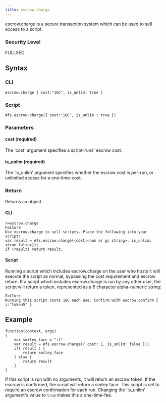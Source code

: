 ```yaml
---
title: escrow.charge
---
```


escrow.charge is a secure transaction system which can be used to sell access to a script.

### Security Level

FULLSEC

## Syntax

### CLI

```
escrow.charge { cost:"1GC", is_unlim: true }
```

### Script

```
#fs.escrow.charge({ cost:"1GC", is_unlim : true })
```

### Parameters

#### cost (required)

The 'cost' argument specifies a script-runs' escrow cost.

#### is_unlim (required)

The 'is_unlim' argument specifies whether the escrow cost is per-run, or unlimited access for a one-time-cost.

### Return

Returns an object.

#### CLI

```
>>escrow.charge
Failure
Use escrow.charge to sell scripts. Place the following into your script:
var result = #fs.escrow.charge({cost:<num or gc string>, is_unlim:<true false>});
if (result) return result;
```

#### Script

Running a script which includes escrow.charge on the user who hosts it will execute the script as normal, bypassing the cost requirement and escrow return. If a script which includes escrow.charge is run by any other user, the script will return a token, represented as a 6 character alpha-numeric string:

```
Failure
Running this script costs 1GC each use. Confirm with escrow.confirm { i:"token5" }
```

## Example

```
function(context, args)
{
	var smiley_face = ":)"
	var result = #fs.escrow.charge({ cost: 1, is_unlim: false });
	if( result ) {
		return smiley_face
	} else {
		return result
	}
}
```

If this script is run with no arguments, it will return an escrow token. If the escrow is confirmed, the script will return a smiley face. This script is set to require an escrow confirmation for each run. Changing the 'is_unlim' argument's value to `true` makes this a one-time-fee.
